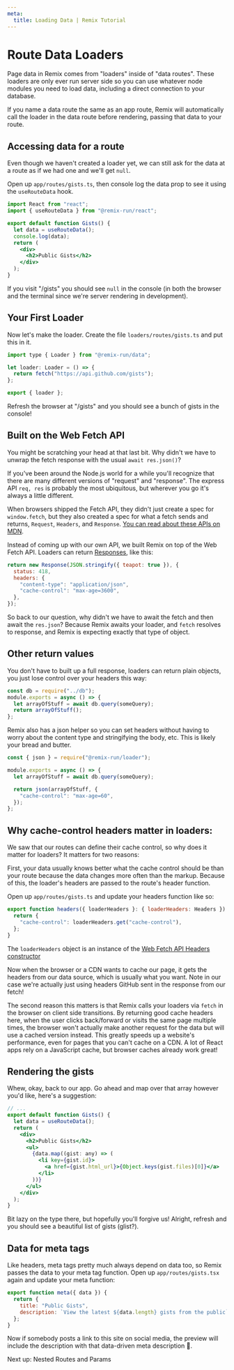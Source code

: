 ```yaml
---
meta:
  title: Loading Data | Remix Tutorial
---
```



# Route Data Loaders

Page data in Remix comes from "loaders" inside of "data routes". These loaders are only ever run server side so you can use whatever node modules you need to load data, including a direct connection to your database.

If you name a data route the same as an app route, Remix will automatically call the loader in the data route before rendering, passing that data to your route.

## Accessing data for a route

Even though we haven't created a loader yet, we can still ask for the data at a route as if we had one and we'll get `null`.

Open up `app/routes/gists.ts`, then console log the data prop to see it using the `useRouteData` hook.

```jsx
import React from "react";
import { useRouteData } from "@remix-run/react";

export default function Gists() {
  let data = useRouteData();
  console.log(data);
  return (
    <div>
      <h2>Public Gists</h2>
    </div>
  );
}
```

If you visit "/gists" you should see `null` in the console (in both the browser and the terminal since we're server rendering in development).

## Your First Loader

Now let's make the loader. Create the file `loaders/routes/gists.ts` and put this in it.

```js
import type { Loader } from "@remix-run/data";

let loader: Loader = () => {
  return fetch("https://api.github.com/gists");
};

export { loader };
```

Refresh the browser at "/gists" and you should see a bunch of gists in the console!

## Built on the Web Fetch API

You might be scratching your head at that last bit. Why didn't we have to unwrap the fetch response with the usual `await res.json()`?

If you've been around the Node.js world for a while you'll recognize that there are many different versions of "request" and "response". The express API `req, res` is probably the most ubiquitous, but wherever you go it's always a little different.

When browsers shipped the Fetch API, they didn't just create a spec for `window.fetch`, but they also created a spec for what a fetch sends and returns, `Request`, `Headers`, and `Response`. [You can read about these APIs on MDN](https://developer.mozilla.org/en-US/docs/Web/API/Fetch_API).

Instead of coming up with our own API, we built Remix on top of the Web Fetch API. Loaders can return [Responses](https://developer.mozilla.org/en-US/docs/Web/API/Response/Response), like this:

```js
return new Response(JSON.stringify({ teapot: true }), {
  status: 418,
  headers: {
    "content-type": "application/json",
    "cache-control": "max-age=3600",
  },
});
```

So back to our question, why didn't we have to await the fetch and then await the `res.json`? Because Remix awaits your loader, and `fetch` resolves to response, and Remix is expecting exactly that type of object.

## Other return values

You don't have to built up a full response, loaders can return plain objects, you just lose control over your headers this way:

```js
const db = require("../db");
module.exports = async () => {
  let arrayOfStuff = await db.query(someQuery);
  return arrayOfStuff();
};
```

Remix also has a json helper so you can set headers without having to worry about the content type and stringifying the body, etc. This is likely your bread and butter.

```js
const { json } = require("@remix-run/loader");

module.exports = async () => {
  let arrayOfStuff = await db.query(someQuery);

  return json(arrayOfStuff, {
    "cache-control": "max-age=60",
  });
};
```

## Why cache-control headers matter in loaders:

We saw that our routes can define their cache control, so why does it matter for loaders? It matters for two reasons:

First, your data usually knows better what the cache control should be than your route because the data changes more often than the markup. Because of this, the loader's headers are passed to the route's header function.

Open up `app/routes/gists.ts` and update your headers function like so:

```jsx
export function headers({ loaderHeaders }: { loaderHeaders: Headers }) {
  return {
    "cache-control": loaderHeaders.get("cache-control"),
  };
}
```

The `loaderHeaders` object is an instance of the [Web Fetch API Headers constructor](https://developer.mozilla.org/en-US/docs/Web/API/Headers)

Now when the browser or a CDN wants to cache our page, it gets the headers from our data source, which is usually what you want. Note in our case we're actually just using headers GitHub sent in the response from our fetch!

The second reason this matters is that Remix calls your loaders via `fetch` in the browser on client side transitions. By returning good cache headers here, when the user clicks back/forward or visits the same page multiple times, the browser won't actually make another request for the data but will use a cached version instead. This greatly speeds up a website's performance, even for pages that you can't cache on a CDN. A lot of React apps rely on a JavaScript cache, but browser caches already work great!

## Rendering the gists

Whew, okay, back to our app. Go ahead and map over that array however you'd like, here's a suggestion:

```jsx
// ...
export default function Gists() {
  let data = useRouteData();
  return (
    <div>
      <h2>Public Gists</h2>
      <ul>
        {data.map((gist: any) => (
          <li key={gist.id}>
            <a href={gist.html_url}>{Object.keys(gist.files)[0]}</a>
          </li>
        ))}
      </ul>
    </div>
  );
}
```

Bit lazy on the type there, but hopefully you'll forgive us! Alright, refresh and you should see a beautiful list of gists (glist?).

## Data for meta tags

Like headers, meta tags pretty much always depend on data too, so Remix passes the data to your meta tag function. Open up `app/routes/gists.tsx` again and update your meta function:

```jsx
export function meta({ data }) {
  return {
    title: "Public Gists",
    description: `View the latest ${data.length} gists from the public`,
  };
}
```

Now if somebody posts a link to this site on social media, the preview will include the description with that data-driven meta description 🙌.

<div className="next-prev-links">
  <Link className="next" to="../nested-routes-params">
    Next up: Nested Routes and Params
  </Link>
</div>

